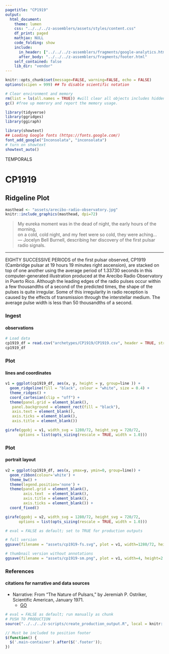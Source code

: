 ```yaml
---
pagetitle: "CP1919"
output:
  html_document:
    theme: lumen
    css: "../../../z-assemblers/assets/styles/content.css"
    df_print: paged
    mathjax: NULL
    code_folding: show
    include:
      in_header: ["../../../z-assemblers/fragments/google-analytics.html", "../../../z-assemblers/fragments/header.html"]
      after_body: "../../../z-assemblers/fragments/footer.html"
    self_contained: false
    lib_dir: "vendor"
---
```


```r

knitr::opts_chunk$set(message=FALSE, warning=FALSE, echo = FALSE)
options(scipen = 999) ## To disable scientific notation

# Clear environment and memory
rm(list = ls(all.names = TRUE)) #will clear all objects includes hidden objects.
gc() #free up memrory and report the memory usage.

library(tidyverse)
library(ggridges)
library(ggiraph)

library(showtext)
## Loading Google fonts (https://fonts.google.com/)
font_add_google("Inconsolata", "inconsolata")
# turn on showtext
showtext_auto()

```

<div class="activity">
TEMPORALS
</div>

# CP1919
## Ridgeline Plot

```r

masthead <- "assets/arecibo-radio-observatory.jpg"
knitr::include_graphics(masthead, dpi=72)

```

> My eureka moment was in the dead of night, the early hours of the morning,\
  on a cold, cold night, and my feet were so cold, they were aching...\
--- Jocelyn Bell Burnell, describing her discovery of the first pulsar radio signals.

***

EIGHTY SUCCESSIVE PERIODS of the first pulsar observed, CP1919 (Cambridge pulsar at 19 hours 19 minutes right ascension), are stacked on top of one another using the average period of 1.33730 seconds in this computer-generated illustration produced at the Arecibo Radio Observatory in Puerto Rico. Although the leading edges of the radio pulses occur within a few thousandths of a second of the predicted times, the shape of the pulses is quite irregular. Some of this irregularity in radio reception is caused by the effects of transmission through the interstellar medium. The average pulse width is less than 50 thousandths of a second.

### Ingest
#### observations

```r

# Load data
cp1919_df = read.csv("archetypes/CP1919/CP1919.csv", header = TRUE, stringsAsFactors = TRUE)  # read text file
cp1919_df

```

### Plot
#### lines and coordinates

```r

v1 = ggplot(cp1919_df, aes(x, y, height = y, group=line )) +
  geom_ridgeline(fill = "black", colour = "white", size = 0.4) +
  theme_ridges() +
  coord_cartesian(clip = "off") +
  theme(panel.grid = element_blank(),
   panel.background = element_rect(fill = "black"),
   axis.text = element_blank(),
   axis.ticks = element_blank(),
   axis.title = element_blank())

girafe(ggobj = v1, width_svg = 1280/72, height_svg = 720/72,
      options = list(opts_sizing(rescale = TRUE, width = 1.0)))

```

### Plot
#### portrait layout

```r

v2 = ggplot(cp1919_df, aes(x, ymax=y, ymin=0, group=line)) +
  geom_ribbon(colour='white') +
  theme_bw() +
  theme(legend.position='none') + 
  theme(panel.grid = element_blank(),
        axis.text  = element_blank(),
        axis.title = element_blank(),
        axis.ticks = element_blank()) + 
  coord_fixed()

girafe(ggobj = v2, width_svg = 1280/72, height_svg = 720/72,
      options = list(opts_sizing(rescale = TRUE, width = 1.0)))

```



```r

# eval = FALSE as default; set to TRUE for production outputs

# full version
ggsave(filename = "assets/cp1919-fs.svg", plot = v1, width=1280/72, height=720/72)

# thumbnail version without annotations
ggsave(filename = "assets/cp1919-sm.png", plot = v1, width=4, height=2.25)

```



### References
#### citations for narrative and data sources

* Narrative: From "The Nature of Pulsars," by Jeremiah P. Ostriker, Scientific American, January 1971.
  * [GO](https://blogs.scientificamerican.com/sa-visual/pop-culture-pulsar-origin-story-of-joy-division-s-unknown-pleasures-album-cover-video/){target="_blank"}


```r

# eval = FALSE as default; run manually as chunk
# PUSH TO PRODUCTION
source("../../../z-scripts/create_production_output.R", local = knitr::knit_global())

```



```js

// Must be included to position footer
$(function() {
  $('.main-container').after($('.footer'));
})

```



